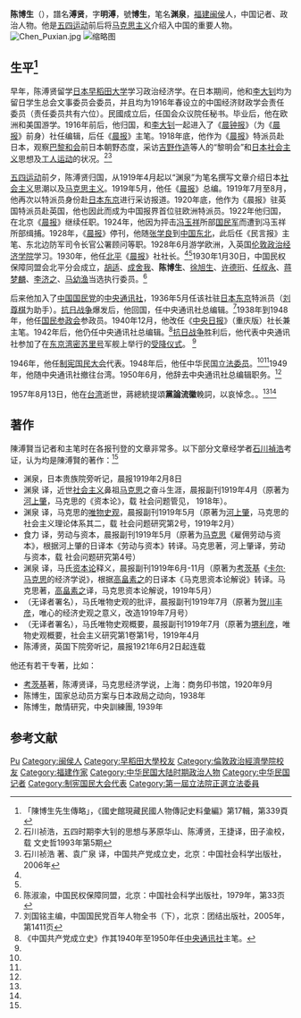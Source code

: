 {{Infobox Officeholder
|姓名=陳博生
|圖像=File:陳博生.jpg
|圖像大小=200px
|圖像說明=  
|rank= 
| 字 = 譜名溥贤，字明溥，號博生
| 號 =號博生
| 別名 = 笔名渊泉
| birth_date = 1891年11月5日（光緒十七年十月初四日）
| 出生地點=
| 逝世日期= 1957年8月13日
| 逝世地點=
| resting_place =  
| 政黨 = 
| 其他政黨 = 
| 身高 = 
| 配偶 = 鄭氏（舉人安徽政務廳鄭孝檉女）<ref>「同里陳博生娶鄭氏，稚星丈之女也，操持家政，聽夕靡寧。感疫驟卒，遺子女皆幼。有淩侮其子女者，鄭即附魂訶責之，舉室肅然，如夫人在時。里党有陳太太者，目能視鬼，博生邀以至。陳言鄭魂恒在室，或坐或立，或掠鬢，或支頤，能一一指述之。一日新寒，見其鬼猶著稀衣，蓋歿時方炎夏也。聞於博生，檢其生前衣盡焚之。次日複見，則已易冬服矣。鄭之弟志和恒來視諸甥，每就坐，必低呼日：“姊暫讓，恐侵之也。”如是者二三年，後不知如何。世人之營營擾擾者，歿則休焉，若鄭者，歿猶未休也。」。《洞靈小志續志補志》，東方出版社，2010.04，第123頁</ref>、陳淑貞
| 伴侶 = 
| 兒女 = 子陳體源、陳體立
| 父母 = 父[[陳伯謙|陳伯謙]]，母吳氏
| 親屬 = 姊陳醒華（子[[林徵祁|林徵祁]]）
| 居住地 = 
| 學歷 = 
| 母校 = 
| 職業 = 
| 著作 = 
| 國籍=
| awards=
}}
'''陈博生'''（{{bd|1891年|11月5日|1957年|8月13日}}），譜名'''溥贤'''，字'''明溥'''，號'''博生'''，笔名'''渊泉'''，[[福建|福建]][[闽侯|闽侯]]人，中国记者、政治人物。他是[[五四运动|五四运动]]前后将[[马克思主义|马克思主义]]介绍入中国的重要人物。
[[File:Chen_Puxian.jpg|thumb]]
[[File:陳博生_(制憲).jpg|缩略图]]
== 生平<ref>「陳博生先生傳略」，《國史館現藏民國人物傳記史料彙編》第17輯，第339頁</ref> ==
早年，陈溥贤留学[[日本|日本]][[早稻田大学|早稻田大学]]学习政治经济学。在日本期间，他和[[李大钊|李大钊]]均为留日学生总会文事委员会委员，并且均为1916年春设立的中国经济财政学会责任委员（责任委员共有六位）。民國成立后，任国会众议院任秘书。毕业后，他在欧洲和美国游学。1916年前后，他归国，和[[李大钊|李大钊]]一起进入了《[[晨钟报|晨钟报]]》（为《[[晨报_(北京)|晨报]]》前身）社任编辑，后任《[[晨报_(北京)|晨报]]》主笔。1918年底，他作为《[[晨报_(北京)|晨报]]》特派员赴日本，观察[[巴黎和会|巴黎和会]]前日本朝野态度，采访[[吉野作造|吉野作造]]等人的“黎明会”和[[日本|日本]][[社会主义|社会主义]]思想及[[工人运动|工人运动]]的状况。<ref name=wsz>石川祯浩，五四时期李大钊的思想与茅原华山、陈溥贤，王捷译，田子渝校，载 文史哲1993年第5期</ref><ref name=zg>石川祯浩 著、袁广泉 译，中国共产党成立史，北京：中国社会科学出版社，2006年</ref>

[[五四运动|五四运动]]前夕，陈溥贤归国，从1919年4月起以“渊泉”为笔名撰写文章介绍日本[[社会主义|社会主义]]思潮以及[[马克思主义|马克思主义]]。1919年5月，他任《[[晨报_(北京)|晨报]]》总编。1919年7月至8月，他再次以特派员身份赴[[日本|日本]][[东京|东京]]进行采访报道。1920年底，他作为《晨报》驻英国特派员赴英国，他也因此而成为中国报界首位驻欧洲特派员。1922年他归国，在北京《[[晨报_(北京)|晨报]]》继续任职。1924年，他因为抨击[[冯玉祥|冯玉祥]]所部[[国民军|国民军]]而遭到冯玉祥所部缉捕。1928年，《[[晨报_(北京)|晨报]]》停刊，他随[[张学良|张学良]]到[[中国东北|中国东北]]，此后任《民言报》主笔、东北边防军司令长官公署顾问等职。1928年6月游学欧洲，入英国[[伦敦政治经济学院|伦敦政治经济学院]]学习。1930年，他任[[北平|北平]]《[[晨报_(北京)|晨报]]》社社长。<ref name=wsz/><ref name=zg/>1930年1月30日，中国民权保障同盟会北平分会成立，[[胡适|胡适]]、[[成舍我|成舍我]]、'''陈博生'''、[[徐旭生|徐旭生]]、[[许德珩|许德珩]]、[[任叔永|任叔永]]、[[蒋梦麟|蒋梦麟]]、[[李济之|李济之]]、[[马幼渔|马幼渔]]当选执行委员。<ref>陈淑渝，中国民权保障同盟，北京：中国社会科学出版社，1979年，第33页</ref>

后来他加入了[[中国国民党|中国国民党]]的[[中央通讯社|中央通讯社]]，1936年5月任该社驻[[日本|日本]][[东京|东京]]特派员（[[刘尊棋|刘尊棋]]为助手）。[[抗日战争|抗日战争]]爆发后，他回国，任中央通讯社总编辑。<ref name=lgm>刘国铭主编，中国国民党百年人物全书（下），北京：团结出版社，2005年，第1411页</ref>1938年到1948年，他任[[国民参政会|国民参政会]]参政员。1940年12月，他改任《[[中央日报|中央日报]]》（重庆版）社长兼主笔。1942年后，他仍任中央通讯社总编辑。<ref>《中国共产党成立史》作其1940年至1950年任[[中央通讯社|中央通讯社]]主笔。</ref>[[抗日战争|抗日战争]]胜利后，他代表中央通讯社参加了在[[东京湾|东京湾]][[密苏里号|密苏里号]]军舰上举行的[[日本投降|受降仪式]]。 <ref name=lgm/>

1946年，他任[[制宪国民大会|制宪国民大会]]代表。1948年后，他任中华民国[[立法委员|立法委员]]。<ref name=wsz/><ref name=zg/>1949年，他随中央通讯社撤往台湾。1950年6月，他辞去中央通讯社总编辑职务。<ref name=lgm/>

1957年8月13日，他在[[台湾|台湾]]逝世，蔣總統提頌'''黨論流徽'''輓詞，以哀悼念。。<ref name=wsz/><ref name=zg/>

==著作==
陳溥賢当记者和主笔时在各报刊登的文章非常多。以下部分文章经学者[[石川禎浩|石川禎浩]]考证，认为均是陳溥賢的著作：<ref name=zg/>

*渊泉，日本贵族院旁听记，晨报1919年2月8日
*渊泉 译，近世[[社会主义|社会主义]]鼻祖[[马克思|马克思]]之奋斗生涯，晨报副刊1919年4月（原著为[[河上肇|河上肇]]，马克思的《资本论》，载 社会问题管见， 1918年）。
*渊泉 译，马克思的[[唯物史观|唯物史观]]，晨报副刊1919年5月（原著为[[河上肇|河上肇]]，马克思的社会主义理论体系其二，载 社会问题研究第2号，1919年2月）
*食力 译，劳动与资本，晨报副刊1919年5月（原著为[[马克思|马克思]]《雇佣劳动与资本》，根据河上肇的日译本《劳动与资本》转译。马克思著，河上肇译，劳动与资本，载 社会问题研究第4号）
*渊泉 译，马氏[[资本论|资本论]]释义，晨报副刊1919年6月-11月（原著为[[考茨基|考茨基]]《[[卡尔·马克思|卡尔·马克思]]的经济学说》，根据[[高畠素之|高畠素之]]的日译本《马克思资本论解说》转译。马克思著，[[高畠素之|高畠素之]]译，马克思资本论解说，1919年5月）
*（无译者署名），马氏唯物史观的批评，晨报副刊1919年7月（原著为[[贺川丰彦|贺川丰彦]]，唯心的经济史观之意义，改造1919年7月号）
*（无译者署名），马氏唯物史观概要，晨报副刊1919年7月（原著为[[堺利彦|堺利彦]]，唯物史观概要，社会主义研究第1卷第1号，1919年4月
*陈溥贤，英国下院旁听记，晨报1921年6月2日起连载

他还有若干专著，比如：
*[[考茨基|考茨基]]著，陈溥贤译，马克思经济学说，上海：商务印书馆，1920年9月
*陈博生，国家总动员方案与日本政局之动向，1938年
*陈博生，敵情研究，中央訓練團, 1939年

== 参考文献 ==
{{reflist}}

{{螺洲陳氏}}
{{中華民國第一屆國民參政會參政員}}
{{中華民國第二屆國民參政會參政員}}
{{中華民國第三屆國民參政會參政員}}
{{中華民國第四屆國民參政會參政員}}
{{中華民國第一屆立法委員}}
{{马克思主义在中国的早期传播}}

{{Authority control}}
{{DEFAULTSORT:Chen陈}}
[[Category:陈姓|Pu]]
[[Category:闽侯人|Category:闽侯人]]
[[Category:早稻田大學校友|Category:早稻田大學校友]]
[[Category:倫敦政治經濟學院校友|Category:倫敦政治經濟學院校友]]
[[Category:福建作家|Category:福建作家]]
[[Category:中华民国大陆时期政治人物|Category:中华民国大陆时期政治人物]]
[[Category:中华民国记者|Category:中华民国记者]]
[[Category:制宪国民大会代表|Category:制宪国民大会代表]]
[[Category:第一屆立法院正選立法委員|Category:第一屆立法院正選立法委員]]
